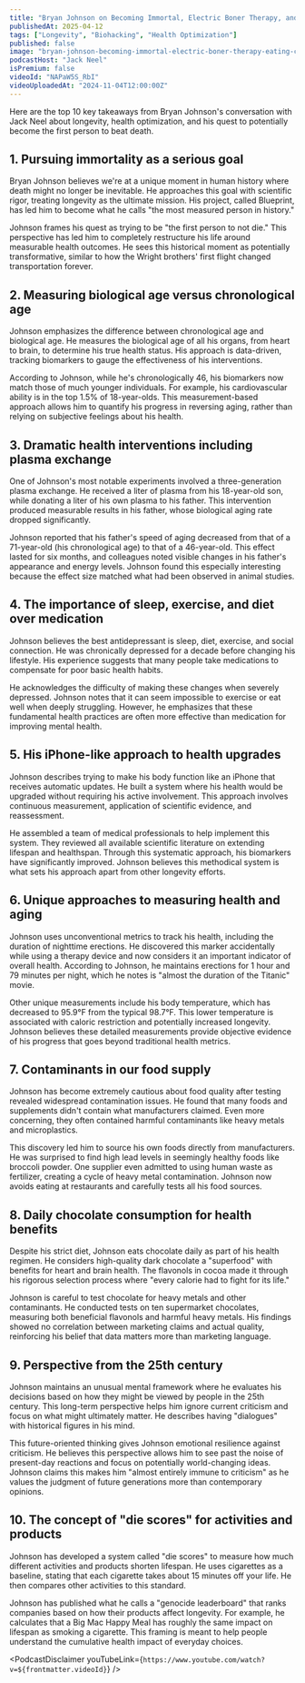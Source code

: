 ```yaml
---
title: "Bryan Johnson on Becoming Immortal, Electric Boner Therapy, and Eating Chocolate Daily"
publishedAt: 2025-04-12
tags: ["Longevity", "Biohacking", "Health Optimization"]
published: false
image: "bryan-johnson-becoming-immortal-electric-boner-therapy-eating-chocolate-daily.jpg"
podcastHost: "Jack Neel"
isPremium: false
videoId: "NAPaW5S_RbI"
videoUploadedAt: "2024-11-04T12:00:00Z"
---
```



<PodcastSummaryPageLayout frontmatter={frontmatter}>

Here are the top 10 key takeaways from Bryan Johnson's conversation with Jack Neel about longevity, health optimization, and his quest to potentially become the first person to beat death.

## 1. Pursuing immortality as a serious goal

Bryan Johnson believes we're at a unique moment in human history where death might no longer be inevitable. He approaches this goal with scientific rigor, treating longevity as the ultimate mission. His project, called Blueprint, has led him to become what he calls "the most measured person in history."

Johnson frames his quest as trying to be "the first person to not die." This perspective has led him to completely restructure his life around measurable health outcomes. He sees this historical moment as potentially transformative, similar to how the Wright brothers' first flight changed transportation forever.

## 2. Measuring biological age versus chronological age

Johnson emphasizes the difference between chronological age and biological age. He measures the biological age of all his organs, from heart to brain, to determine his true health status. His approach is data-driven, tracking biomarkers to gauge the effectiveness of his interventions.

According to Johnson, while he's chronologically 46, his biomarkers now match those of much younger individuals. For example, his cardiovascular ability is in the top 1.5% of 18-year-olds. This measurement-based approach allows him to quantify his progress in reversing aging, rather than relying on subjective feelings about his health.

## 3. Dramatic health interventions including plasma exchange

One of Johnson's most notable experiments involved a three-generation plasma exchange. He received a liter of plasma from his 18-year-old son, while donating a liter of his own plasma to his father. This intervention produced measurable results in his father, whose biological aging rate dropped significantly.

Johnson reported that his father's speed of aging decreased from that of a 71-year-old (his chronological age) to that of a 46-year-old. This effect lasted for six months, and colleagues noted visible changes in his father's appearance and energy levels. Johnson found this especially interesting because the effect size matched what had been observed in animal studies.

## 4. The importance of sleep, exercise, and diet over medication

Johnson believes the best antidepressant is sleep, diet, exercise, and social connection. He was chronically depressed for a decade before changing his lifestyle. His experience suggests that many people take medications to compensate for poor basic health habits.

He acknowledges the difficulty of making these changes when severely depressed. Johnson notes that it can seem impossible to exercise or eat well when deeply struggling. However, he emphasizes that these fundamental health practices are often more effective than medication for improving mental health.

## 5. His iPhone-like approach to health upgrades

Johnson describes trying to make his body function like an iPhone that receives automatic updates. He built a system where his health would be upgraded without requiring his active involvement. This approach involves continuous measurement, application of scientific evidence, and reassessment.

He assembled a team of medical professionals to help implement this system. They reviewed all available scientific literature on extending lifespan and healthspan. Through this systematic approach, his biomarkers have significantly improved. Johnson believes this methodical system is what sets his approach apart from other longevity efforts.

## 6. Unique approaches to measuring health and aging

Johnson uses unconventional metrics to track his health, including the duration of nighttime erections. He discovered this marker accidentally while using a therapy device and now considers it an important indicator of overall health. According to Johnson, he maintains erections for 1 hour and 79 minutes per night, which he notes is "almost the duration of the Titanic" movie.

Other unique measurements include his body temperature, which has decreased to 95.9°F from the typical 98.7°F. This lower temperature is associated with caloric restriction and potentially increased longevity. Johnson believes these detailed measurements provide objective evidence of his progress that goes beyond traditional health metrics.

## 7. Contaminants in our food supply

Johnson has become extremely cautious about food quality after testing revealed widespread contamination issues. He found that many foods and supplements didn't contain what manufacturers claimed. Even more concerning, they often contained harmful contaminants like heavy metals and microplastics.

This discovery led him to source his own foods directly from manufacturers. He was surprised to find high lead levels in seemingly healthy foods like broccoli powder. One supplier even admitted to using human waste as fertilizer, creating a cycle of heavy metal contamination. Johnson now avoids eating at restaurants and carefully tests all his food sources.

## 8. Daily chocolate consumption for health benefits

Despite his strict diet, Johnson eats chocolate daily as part of his health regimen. He considers high-quality dark chocolate a "superfood" with benefits for heart and brain health. The flavonols in cocoa made it through his rigorous selection process where "every calorie had to fight for its life."

Johnson is careful to test chocolate for heavy metals and other contaminants. He conducted tests on ten supermarket chocolates, measuring both beneficial flavonols and harmful heavy metals. His findings showed no correlation between marketing claims and actual quality, reinforcing his belief that data matters more than marketing language.

## 9. Perspective from the 25th century

Johnson maintains an unusual mental framework where he evaluates his decisions based on how they might be viewed by people in the 25th century. This long-term perspective helps him ignore current criticism and focus on what might ultimately matter. He describes having "dialogues" with historical figures in his mind.

This future-oriented thinking gives Johnson emotional resilience against criticism. He believes this perspective allows him to see past the noise of present-day reactions and focus on potentially world-changing ideas. Johnson claims this makes him "almost entirely immune to criticism" as he values the judgment of future generations more than contemporary opinions.

## 10. The concept of "die scores" for activities and products

Johnson has developed a system called "die scores" to measure how much different activities and products shorten lifespan. He uses cigarettes as a baseline, stating that each cigarette takes about 15 minutes off your life. He then compares other activities to this standard.

Johnson has published what he calls a "genocide leaderboard" that ranks companies based on how their products affect longevity. For example, he calculates that a Big Mac Happy Meal has roughly the same impact on lifespan as smoking a cigarette. This framing is meant to help people understand the cumulative health impact of everyday choices.

<PodcastDisclaimer
  youTubeLink={`https://www.youtube.com/watch?v=${frontmatter.videoId}`}
/>

</PodcastSummaryPageLayout>
